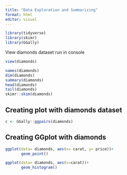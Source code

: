 ```yaml
---
title: "Data Exploration and Summarizing"
format: html
editor: visual
---
```


```r
library(tidyverse)
library(skimr)
library(GGally)
```

View diamonds dataset run in console

```r
view(diamonds)
```

```r
names(diamonds)
dim(diamonds)
summary(diamonds)
head(diamonds)
tail(diamonds)
skimr::skim(diamonds)
```

## Creating plot with diamonds dataset

```r
c <- GGally::ggpairs(diamonds)
```

## Creating GGplot with diamonds

```r
ggplot(data= diamonds, aes(x= carat, y= price))+
       geom_point()
```

```r
ggplot(data= diamonds, aes(x=carat))+
       geom_histogram()
```
